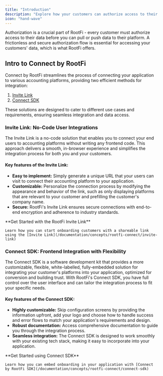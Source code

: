 ```yaml
---
title: "Introduction"
description: "Explore how your customers can authorize access to their data"
icon: "hand-wave"
---
```


Authorization is a crucial part of RootFi - every customer must authorize access to their data before you can pull or push data to their platform. A frictionless and secure authorization flow is essential for accessing your customers' data, which is what RootFi offers.

## Intro to Connect by RootFi

Connect by RootFi streamlines the process of connecting your application to various accounting platforms, providing two efficient methods for integration:

1. [Invite Link](/documentation/concepts/rootfi-connect/invite-link)
2. [Connect SDK](/documentation/concepts/rootfi-connect/embedded-sdk)

These solutions are designed to cater to different use cases and requirements, ensuring seamless integration and data access.

### Invite Link: No-Code User Integrations

The Invite Link is a no-code solution that enables you to connect your end users to accounting platforms without writing any frontend code. This approach delivers a smooth, in-browser experience and simplifies the integration process for both you and your customers.

#### Key features of the Invite Link:

- **Easy to implement:** Simply generate a unique URL that your users can visit to connect their accounting platform to your application.
- **Customizable:** Personalize the connection process by modifying the appearance and behavior of the link, such as only displaying platforms that are relevant to your customer and prefilling the customer's company name.
- **Secure:** RootFi's Invite Link ensures secure connections with end-to-end encryption and adherence to industry standards.

<Note>
    **Get Started with the RootFi Invite Link**

    Learn how you can start onboarding customers with a shareable link using the [Invite Link](/documentation/concepts/rootfi-connect/invite-link)

</Note>
  
### Connect SDK: Frontend Integration with Flexibility

The Connect SDK is a software development kit that provides a more customizable, flexible, white-labelled, fully-embedded solution for integrating your customer's platforms into your application, optimized for conversion and building trust. With RootFi's Connect SDK, you have full control over the user interface and can tailor the integration process to fit your specific needs.

#### Key features of the Connect SDK:

- **Highly customizable:** Skip configuration screens by providing the information upfront, add your logo and choose how to handle success and error flows to match your application's requirements and design.
- **Robust documentation:** Access comprehensive documentation to guide you through the integration process.
- **Seamless integration:** The Connect SDK is designed to work smoothly with your existing tech stack, making it easy to incorporate into your application.

<Note>
    **Get Started using Connect SDK**

    Learn how you can embed onboarding in your application with [Connect by RootFi SDK](/documentation/concepts/rootfi-connect/connect-sdk)

</Note>

